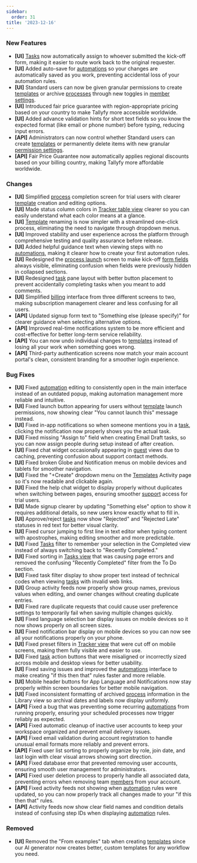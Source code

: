 ```yaml
---
sidebar:
  order: 31
title: '2023-12-16'
---
```


### New Features

- **[UI]** [Tasks](/products/pro/tracking-and-tasks/tasks/) now automatically assign to whoever submitted the kick-off form, making it easier to route work back to the original requester.
- **[UI]** Added auto-save for [automations](/products/pro/documenting/templates/automations/) so your changes are automatically saved as you work, preventing accidental loss of your automation rules.
- **[UI]** Standard users can now be given granular permissions to create [templates](/products/pro/documenting/templates/) or archive [processes](/products/pro/tracking-and-tasks/processes/) through new toggles in [member settings](/products/pro/documenting/members/how-do-i-manage-member-permissions-in-tallyfy/).
- **[UI]** Introduced fair price guarantee with region-appropriate pricing based on your country to make Tallyfy more accessible worldwide.
- **[UI]** Added advance validation hints for short text fields so you know the expected format (like email or phone number) before typing, reducing input errors.
- **[API]** Administrators can now control whether Standard users can create [templates](/products/pro/documenting/templates/) or permanently delete items with new granular [permission settings](/products/pro/documenting/members/how-do-i-manage-member-permissions-in-tallyfy/).
- **[API]** Fair Price Guarantee now automatically applies regional discounts based on your billing country, making Tallyfy more affordable worldwide.

### Changes

- **[UI]** Simplified [process](/products/pro/tracking-and-tasks/processes/) completion screen for trial users with clearer [template](/products/pro/documenting/templates/) creation and editing options.
- **[UI]** Made status column colors in [Tracker table view](/products/pro/tracking-and-tasks/tracker-view/) clearer so you can easily understand what each color means at a glance.
- **[UI]** [Template](/products/pro/documenting/templates/) renaming is now simpler with a streamlined one-click process, eliminating the need to navigate through dropdown menus.
- **[UI]** Improved stability and user experience across the platform through comprehensive testing and quality assurance before release.
- **[UI]** Added helpful guidance text when viewing steps with no [automations](/products/pro/documenting/templates/automations/), making it clearer how to create your first automation rules.
- **[UI]** Redesigned the [process launch](/products/pro/launching/) screen to make kick-off [form fields](/products/pro/tracking-and-tasks/tasks/what-are-form-fields-in-tallyfy/) always visible, eliminating confusion when fields were previously hidden in collapsed sections.
- **[UI]** Redesigned [task](/products/pro/tracking-and-tasks/tasks/) pane layout with better button placement to prevent accidentally completing tasks when you meant to add comments.
- **[UI]** Simplified [billing](/products/pro/settings/billing/) interface from three different screens to two, making subscription management clearer and less confusing for all users.
- **[API]** Updated signup form text to "Something else (please specify)" for clearer guidance when selecting alternative options.
- **[API]** Improved real-time notifications system to be more efficient and cost-effective for better long-term service reliability.
- **[API]** You can now undo individual changes to [templates](/products/pro/documenting/templates/) instead of losing all your work when something goes wrong.
- **[API]** Third-party authentication screens now match your main account portal's clean, consistent branding for a smoother login experience.

### Bug Fixes

- **[UI]** Fixed [automation](/products/pro/documenting/templates/automations/) editing to consistently open in the main interface instead of an outdated popup, making automation management more reliable and intuitive.
- **[UI]** Fixed launch button appearing for users without [template](/products/pro/documenting/templates/) launch permissions, now showing clear "You cannot launch this" message instead.
- **[UI]** Fixed in-app notifications so when someone mentions you in a [task](/products/pro/tracking-and-tasks/tasks/), clicking the notification now properly shows you the actual task.
- **[UI]** Fixed missing "Assign to" field when creating Email Draft tasks, so you can now assign people during setup instead of after creation.
- **[UI]** Fixed chat widget occasionally appearing in [guest](/products/pro/documenting/guests/) views due to caching, preventing confusion about support contact methods.
- **[UI]** Fixed broken Globe and Notification menus on mobile devices and tablets for smoother navigation.
- **[UI]** Fixed the "+Create" dropdown menu on the [Templates](/products/pro/documenting/templates/) Activity page so it's now readable and clickable again.
- **[UI]** Fixed the help chat widget to display properly without duplicates when switching between pages, ensuring smoother [support](/products/pro/miscellaneous/support/how-can-i-contact-tallyfys-support-team/) access for trial users.
- **[UI]** Made signup clearer by updating "Something else" option to show it requires additional details, so new users know exactly what to fill in.
- **[UI]** Approve/reject [tasks](/products/pro/tracking-and-tasks/tasks/) now show "Rejected" and "Rejected Late" statuses in red text for better visual clarity.
- **[UI]** Fixed cursor jumping to first line in text editor when typing content with apostrophes, making editing smoother and more predictable.
- **[UI]** Fixed [Tasks](/products/pro/tracking-and-tasks/tasks-view/) filter to remember your selection in the Completed view instead of always switching back to "Recently Completed."
- **[UI]** Fixed sorting in [Tasks view](/products/pro/tracking-and-tasks/tasks-view/) that was causing page errors and removed the confusing "Recently Completed" filter from the To Do section.
- **[UI]** Fixed task filter display to show proper text instead of technical codes when viewing [tasks](/products/pro/tracking-and-tasks/tasks/) with invalid web links.
- **[UI]** Group activity feeds now properly show group names, previous values when editing, and owner changes without creating duplicate entries.
- **[UI]** Fixed rare duplicate requests that could cause user preference settings to temporarily fail when saving multiple changes quickly.
- **[UI]** Fixed language selection bar display issues on mobile devices so it now shows properly on all screen sizes.
- **[UI]** Fixed notification bar display on mobile devices so you can now see all your notifications properly on your phone.
- **[UI]** Fixed preset filters in [Tracker view](/products/pro/tracking-and-tasks/tracker-view/) that were cut off on mobile screens, making them fully visible and easier to use.
- **[UI]** Fixed [task](/products/pro/tracking-and-tasks/tasks/) action buttons that were misaligned or incorrectly sized across mobile and desktop views for better usability.
- **[UI]** Fixed saving issues and improved the [automations](/products/pro/documenting/templates/automations/) interface to make creating "if this then that" rules faster and more reliable.
- **[UI]** Mobile header buttons for App Language and Notifications now stay properly within screen boundaries for better mobile navigation.
- **[UI]** Fixed inconsistent formatting of archived [process](/products/pro/tracking-and-tasks/processes/) information in the Library view so archival dates and labels now display uniformly.
- **[API]** Fixed a bug that was preventing some recurring [automations](/products/pro/documenting/templates/automations/) from running properly, ensuring your scheduled processes now trigger reliably as expected.
- **[API]** Fixed automatic cleanup of inactive user accounts to keep your workspace organized and prevent email delivery issues.
- **[API]** Fixed email validation during account registration to handle unusual email formats more reliably and prevent errors.
- **[API]** Fixed user list sorting to properly organize by role, join date, and last login with clear visual arrows showing sort direction.
- **[API]** Fixed database error that prevented removing user accounts, ensuring smooth user management for administrators.
- **[API]** Fixed user deletion process to properly handle all associated data, preventing errors when removing team [members](/products/pro/documenting/members/) from your account.
- **[API]** Fixed activity feeds not showing when [automation](/products/pro/documenting/templates/automations/) rules were updated, so you can now properly track all changes made to your "if this then that" rules.
- **[API]** Activity feeds now show clear field names and condition details instead of confusing step IDs when displaying [automation](/products/pro/documenting/templates/automations/) rules.

### Removed

- **[UI]** Removed the "From examples" tab when creating [templates](/products/pro/documenting/templates/) since our AI generator now creates better, custom templates for any workflow you need.
